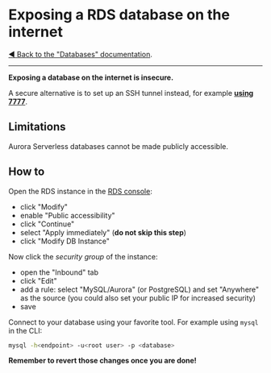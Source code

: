 
# Exposing a RDS database on the internet

[&#9664; Back to the "Databases" documentation](database.mdx).

---

**Exposing a database on the internet is insecure.**

A secure alternative is to set up an SSH tunnel instead, for example **[using 7777](https://port7777.com/?utm_source=bref)**.

## Limitations

Aurora Serverless databases cannot be made publicly accessible.

## How to

Open the RDS instance in the [RDS console](https://console.aws.amazon.com/rds/home#databases:):

- click "Modify"
- enable "Public accessibility"
- click "Continue"
- select "Apply immediately" (**do not skip this step**)
- click "Modify DB Instance"

Now click the *security group* of the instance:

- open the "Inbound" tab
- click "Edit"
- add a rule: select "MySQL/Aurora" (or PostgreSQL) and set "Anywhere" as the source (you could also set your public IP for increased security)
- save

Connect to your database using your favorite tool. For example using `mysql` in the CLI:

```bash
mysql -h<endpoint> -u<root user> -p <database>
```

**Remember to revert those changes once you are done!**
